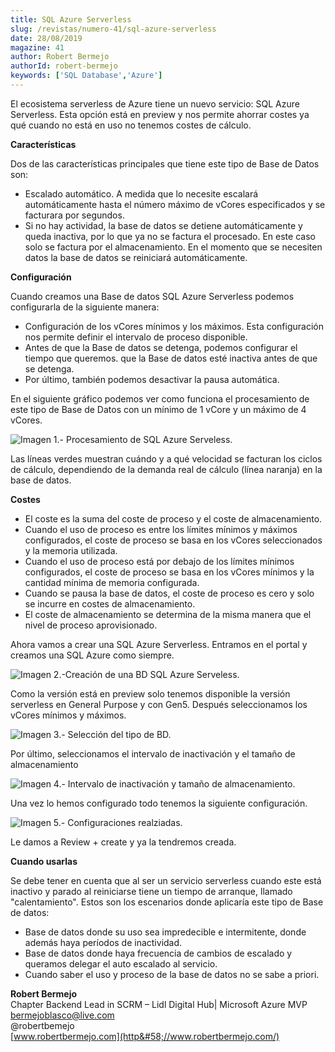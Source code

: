 ```yaml
---
title: SQL Azure Serverless
slug: /revistas/numero-41/sql-azure-serverless
date: 28/08/2019
magazine: 41
author: Robert Bermejo
authorId: robert-bermejo
keywords: ['SQL Database','Azure']
---
```



<ArticleHeader frontmatter={props.pageContext.frontmatter} />



El ecosistema serverless de Azure tiene un nuevo servicio: SQL Azure Serverless. Esta opción está en preview y nos permite ahorrar costes ya qué cuando no está en uso no tenemos costes de cálculo.

**Características**

Dos de las características principales que tiene este tipo de Base de Datos son:

- Escalado automático. A medida que lo necesite escalará automáticamente hasta el número máximo de vCores especificados y se facturara por segundos.
- Si no hay actividad, la base de datos se detiene automáticamente y queda inactiva, por lo que ya no se factura el procesado. En este caso solo se factura por el almacenamiento. En el momento que se necesiten datos la base de datos se reiniciará automáticamente.


**Configuración**

Cuando creamos una Base de datos SQL Azure Serverless podemos configurarla de la siguiente manera:

- Configuración de los vCores mínimos y los máximos. Esta configuración nos permite definir el intervalo de proceso disponible.
- Antes de que la Base de datos se detenga, podemos configurar el tiempo que queremos. que la Base de datos esté inactiva antes de que se detenga.
- Por último, también podemos desactivar la pausa automática.


En el siguiente gráfico podemos ver como funciona el procesamiento de este tipo de Base de Datos con un mínimo de 1 vCore y un máximo de 4 vCores.

![Imagen 1.- Procesamiento de SQL Azure Serveless.](../../../images/numero41/sql-azure-serverless/image1.png)

Las líneas verdes muestran cuándo y a qué velocidad se facturan los ciclos de cálculo, dependiendo de la demanda real de cálculo (línea naranja) en la base de datos.

**Costes**

- El coste es la suma del coste de proceso y el coste de almacenamiento.
- Cuando el uso de proceso es entre los límites mínimos y máximos configurados, el coste de proceso se basa en los vCores seleccionados y la memoria utilizada.
- Cuando el uso de proceso está por debajo de los límites mínimos configurados, el coste de proceso se basa en los vCores mínimos y la cantidad mínima de memoria configurada.
- Cuando se pausa la base de datos, el coste de proceso es cero y solo se incurre en costes de almacenamiento.
- El coste de almacenamiento se determina de la misma manera que el nivel de proceso aprovisionado.


Ahora vamos a crear una SQL Azure Serverless. Entramos en el portal y creamos una SQL Azure como siempre.

![Imagen 2.-Creación de una BD SQL Azure Serveless.](../../../images/numero41/sql-azure-serverless/image2.png)

Como la versión está en preview solo tenemos disponible la versión serverless en General Purpose y con Gen5. Después seleccionamos los vCores mínimos y máximos.

![Imagen 3.- Selección del tipo de BD.](../../../images/numero41/sql-azure-serverless/image3.png)

Por último, seleccionamos el intervalo de inactivación y el tamaño de almacenamiento

![Imagen 4.- Intervalo de inactivación y tamaño de almacenamiento.](../../../images/numero41/sql-azure-serverless/image4.png)

Una vez lo hemos configurado todo tenemos la siguiente configuración.

![Imagen 5.- Configuraciones realziadas.](../../../images/numero41/sql-azure-serverless/image5.png)

Le damos a Review + create y ya la tendremos creada.

**Cuando usarlas**

Se debe tener en cuenta que al ser un servicio serverless cuando este está inactivo y parado al reiniciarse tiene un tiempo de arranque, llamado "calentamiento". Estos son los escenarios donde aplicaría este tipo de Base de datos:

- Base de datos donde su uso sea impredecible e intermitente, donde además haya períodos de inactividad.
- Base de datos donde haya frecuencia de cambios de escalado y queramos delegar el auto escalado al servicio.
- Cuando saber el uso y proceso de la base de datos no se sabe a priori.




**Robert Bermejo** <br />
Chapter Backend Lead in SCRM – Lidl Digital Hub| Microsoft Azure MVP <br />
bermejoblasco@live.com <br />
@robertbemejo <br />
[www.robertbermejo.com](http&#58;//www.robertbermejo.com/)